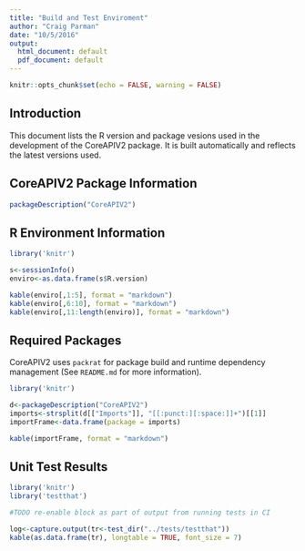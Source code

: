 ```yaml
---
title: "Build and Test Enviroment"
author: "Craig Parman"
date: "10/5/2016"
output:
  html_document: default
  pdf_document: default
---
```


```r
knitr::opts_chunk$set(echo = FALSE, warning = FALSE)
```
## Introduction

This document lists the R version and package vesions used in the development of
the CoreAPIV2 package. It is built automatically and reflects the latest
versions used. 

## CoreAPIV2 Package Information

```r
packageDescription("CoreAPIV2")
```

## R Environment Information

```r
library('knitr')

s<-sessionInfo()
enviro<-as.data.frame(s$R.version)

kable(enviro[,1:5], format = "markdown")
kable(enviro[,6:10], format = "markdown")
kable(enviro[,11:length(enviro)], format = "markdown")
```

## Required Packages

CoreAPIV2 uses `packrat` for package build and runtime dependency management
(See `README.md` for more information).

```r
library('knitr')

d<-packageDescription("CoreAPIV2")
imports<-strsplit(d[["Imports"]], "[[:punct:][:space:]]+")[[1]]
importFrame<-data.frame(package = imports)

kable(importFrame, format = "markdown")
```

## Unit Test Results

```r
library('knitr')
library('testthat')

#TODO re-enable block as part of output from running tests in CI 

log<-capture.output(tr<-test_dir("../tests/testthat"))
kable(as.data.frame(tr), longtable = TRUE, font_size = 7)
```
